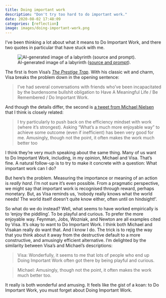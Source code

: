 ```yaml
---
title: Doing important work
description: "Don't try too hard to do important work."
date: 2020-08-02 17:48:09
categories: [reflection]
image: images/doing-important-work.png
---
```


I’ve been thinking a lot about what it means to Do Important Work, and there
two quotes in particular that have stuck with me.

![AI-generated image of a labyrinth ([source and prompt](https://lexica.art/prompt/76ff2aca-8833-4cc2-a5a0-ae182988d52d)).](images/doing-important-work.png){fig-align="center" .rounded}

The first is from Visa's [_The Prestige Trap_](http://www.visakanv.com/blog/prestige/). With his classic wit and charm, Visa breaks the problem down in the opening sentence:

> I’ve had several conversations with friends who’ve been incapacitated by the burdensome bullshit obligation to Have A Meaningful Life / Be Remembered / Do Important Work.

And though the details differ, the second is [a tweet from Michael
Nielsen](https://twitter.com/michael_nielsen/status/1232789239584059392?s=20)
that I think is closely related:

> I try particularly to push back on the efficiency mindset with work (where it’s strongest). Asking “What’s a much more enjoyable way” to achieve some outcome (even if inefficient) has been very good for me. Amusingly, though not the point, it often makes the work much better too

I think they’re very much speaking about the same thing. Many of us want to Do
Important Work, including, in my opinion, Michael and Visa. That’s fine.
A natural follow-up is to try to make it concrete with a question: What
important work can I do?

But here’s the problem. Measuring the importance or meaning of an action is
_really hard_. I’m not sure it’s even possible. From a pragmatic perspective,
we might say that important work is recognised through reward, perhaps
monetary. But, as Visa reminds us, ‘nobody really knows what the world needs!
The world itself doesn’t quite know either, often until on hindsight!’.

So what do we do instead? Well, what seems to have worked empirically is to
‘enjoy the piddling’. To be playful and curious. To prefer the more enjoyable
way. Feynman, Jobs, Wozniak, and Newton are all examples cited by Visa.  It’s
okay to want to Do Important Work. I think both Michael and Visakan really do
want that. And I know I do. The trick is to rejig the way that you think about
it away from the destructive default to a more constructive, and amusingly
efficient alternative. I’m delighted by the similarity between Visa’s and
Michael’s descriptions:

> Visa: Wonderfully, it seems to me that lots of people who end up Doing
> Important Work often got there by being playful and curious.

> Michael: Amusingly, though not the point, it often makes the work much better too.

It really is both wonderful and amusing. It feels like the gist of a koan: to
Do Important Work, you must forget about Doing Important Work.
